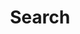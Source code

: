 ---
title: "Search"
description: "Search articles in the Astro News."
keywords: ""
blocks:
  - name: "HEADER"
    title: "Search Articles"
---